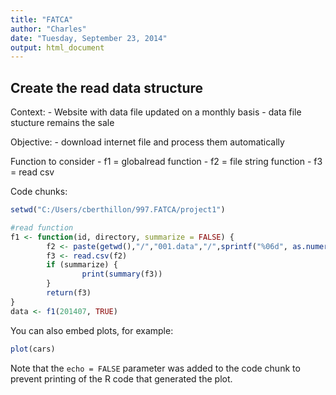 ```yaml
---
title: "FATCA"
author: "Charles"
date: "Tuesday, September 23, 2014"
output: html_document
---
```


## Create the read data structure

Context: 
- Website with data file updated on a monthly basis
- data file stucture remains the sale

Objective:
- download internet file and process them automatically

Function to consider
- f1 = globalread function
- f2 = file string function
- f3 = read csv

Code chunks:

```r
setwd("C:/Users/cberthillon/997.FATCA/project1")

#read function
f1 <- function(id, directory, summarize = FALSE) {
        f2 <- paste(getwd(),"/","001.data","/",sprintf("%06d", as.numeric(id)), ".csv", sep = "") #file sting function
        f3 <- read.csv(f2)
        if (summarize) {
                print(summary(f3))
        }
        return(f3)
}
data <- f1(201407, TRUE)
```

You can also embed plots, for example:

```r
plot(cars)
```

Note that the `echo = FALSE` parameter was added to the code chunk to prevent printing of the R code that generated the plot.
